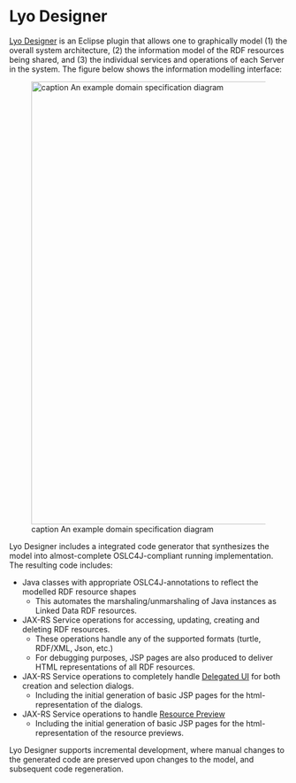 
= Lyo Designer =

[https://wiki.eclipse.org/Lyo/Lyo_Designer Lyo Designer] is an Eclipse plugin that allows one to graphically model (1) the overall system architecture, (2) the information model of the RDF resources being shared, and (3) the individual services and operations of each Server in the system. The figure below shows the information modelling interface:

[[File:https://wiki.eclipse.org/images/7/76/LyoToolchainModel-SpecificationDiagram.png
|center|800px|alt=|caption An example domain specification diagram]]


Lyo Designer includes a integrated code generator that synthesizes the model into almost-complete OSLC4J-compliant running implementation. The resulting code includes:

* Java classes with appropriate OSLC4J-annotations to reflect the modelled RDF resource shapes
** This automates the marshaling/unmarshaling of Java instances as Linked Data RDF resources.
* JAX-RS Service operations for accessing, updating, creating and deleting RDF resources.
** These operations handle any of the supported formats (turtle, RDF/XML, Json, etc.)
** For debugging purposes, JSP pages are also produced to deliver HTML representations of all RDF resources.
* JAX-RS Service operations to completely handle [http://docs.oasis-open.org/oslc-core/oslc-core/v3.0/cs01/part4-delegated-dialogs/oslc-core-v3.0-cs01-part4-delegated-dialogs.html Delegated UI] for both creation and selection dialogs.
** Including the initial generation of basic JSP pages for the html-representation of the dialogs.
* JAX-RS Service operations to handle [http://docs.oasis-open.org/oslc-core/oslc-core/v3.0/cs01/part3-resource-preview/oslc-core-v3.0-cs01-part3-resource-preview.html Resource Preview]
** Including the initial generation of basic JSP pages for the html-representation of the resource previews.

Lyo Designer supports incremental development, where manual changes to the generated code are preserved upon changes to the model, and subsequent code regeneration.